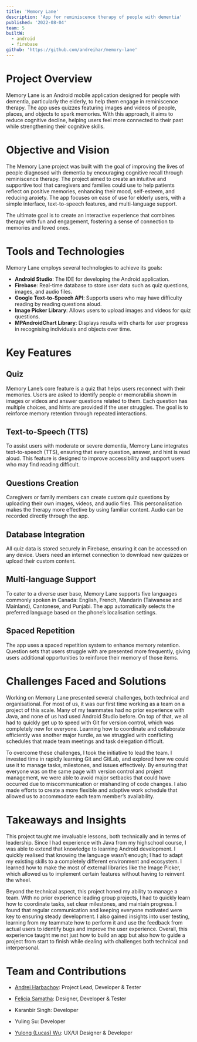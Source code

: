 ```yaml
---
title: 'Memory Lane'
description: 'App for reminiscence therapy of people with dementia'
published: '2022-08-04'
team: 5
builtW:
  - android
  - firebase
github: 'https://github.com/andreihar/memory-lane'
---
```


# Project Overview

Memory Lane is an Android mobile application designed for people with dementia, particularly the elderly, to help them engage in reminiscence therapy. The app uses quizzes featuring images and videos of people, places, and objects to spark memories. With this approach, it aims to reduce cognitive decline, helping users feel more connected to their past while strengthening their cognitive skills.

# Objective and Vision

The Memory Lane project was built with the goal of improving the lives of people diagnosed with dementia by encouraging cognitive recall through reminiscence therapy. The project aimed to create an intuitive and supportive tool that caregivers and families could use to help patients reflect on positive memories, enhancing their mood, self-esteem, and reducing anxiety. The app focuses on ease of use for elderly users, with a simple interface, text-to-speech features, and multi-language support.

The ultimate goal is to create an interactive experience that combines therapy with fun and engagement, fostering a sense of connection to memories and loved ones.

# Tools and Technologies

Memory Lane employs several technologies to achieve its goals:

- **Android Studio**: The IDE for developing the Android application.
- **Firebase**: Real-time database to store user data such as quiz questions, images, and audio files.
- **Google Text-to-Speech API**: Supports users who may have difficulty reading by reading questions aloud.
- **Image Picker Library**: Allows users to upload images and videos for quiz questions.
- **MPAndroidChart Library**: Displays results with charts for user progress in recognising individuals and objects over time.

# Key Features

## Quiz

Memory Lane’s core feature is a quiz that helps users reconnect with their memories. Users are asked to identify people or memorabilia shown in images or videos and answer questions related to them. Each question has multiple choices, and hints are provided if the user struggles. The goal is to reinforce memory retention through repeated interactions.

## Text-to-Speech (TTS)

To assist users with moderate or severe dementia, Memory Lane integrates text-to-speech (TTS), ensuring that every question, answer, and hint is read aloud. This feature is designed to improve accessibility and support users who may find reading difficult.

## Questions Creation

Caregivers or family members can create custom quiz questions by uploading their own images, videos, and audio files. This personalisation makes the therapy more effective by using familiar content. Audio can be recorded directly through the app.

## Database Integration

All quiz data is stored securely in Firebase, ensuring it can be accessed on any device. Users need an internet connection to download new quizzes or upload their custom content.

## Multi-language Support

To cater to a diverse user base, Memory Lane supports five languages commonly spoken in Canada: English, French, Mandarin (Taiwanese and Mainland), Cantonese, and Punjabi. The app automatically selects the preferred language based on the phone’s localisation settings.

## Spaced Repetition

The app uses a spaced repetition system to enhance memory retention. Question sets that users struggle with are presented more frequently, giving users additional opportunities to reinforce their memory of those items.

# Challenges Faced and Solutions

Working on Memory Lane presented several challenges, both technical and organisational. For most of us, it was our first time working as a team on a project of this scale. Many of my teammates had no prior experience with Java, and none of us had used Android Studio before. On top of that, we all had to quickly get up to speed with Git for version control, which was completely new for everyone. Learning how to coordinate and collaborate efficiently was another major hurdle, as we struggled with conflicting schedules that made team meetings and task delegation difficult.

To overcome these challenges, I took the initiative to lead the team. I invested time in rapidly learning Git and GitLab, and explored how we could use it to manage tasks, milestones, and issues effectively. By ensuring that everyone was on the same page with version control and project management, we were able to avoid major setbacks that could have occurred due to miscommunication or mishandling of code changes. I also made efforts to create a more flexible and adaptive work schedule that allowed us to accommodate each team member’s availability.

# Takeaways and Insights

This project taught me invaluable lessons, both technically and in terms of leadership. Since I had experience with Java from my highschool course, I was able to extend that knowledge to learning Android development. I quickly realised that knowing the language wasn’t enough; I had to adapt my existing skills to a completely different environment and ecosystem. I learned how to make the most of external libraries like the Image Picker, which allowed us to implement certain features without having to reinvent the wheel.

Beyond the technical aspect, this project honed my ability to manage a team. With no prior experience leading group projects, I had to quickly learn how to coordinate tasks, set clear milestones, and maintain progress. I found that regular communication and keeping everyone motivated were key to ensuring steady development. I also gained insights into user testing, learning from my teammate how to perform it and use the feedback from actual users to identify bugs and improve the user experience. Overall, this experience taught me not just how to build an app but also how to guide a project from start to finish while dealing with challenges both technical and interpersonal.

# Team and Contributions

- [Andrei Harbachov](https://www.linkedin.com/in/andreihar/): Project Lead, Developer & Tester

- [Felicia Samatha](https://www.linkedin.com/in/feliciasamatha/): Designer, Developer & Tester

- Karanbir Singh: Developer

- Yuling Su: Developer

- [Yulong (Lucas) Wu](https://www.linkedin.com/in/luk23/): UX/UI Designer & Developer
